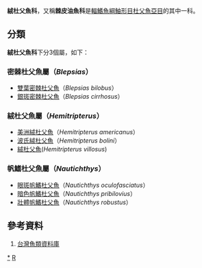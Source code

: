 {{Automatic taxobox
| taxon = Hemitripteridae
| authority = 
| subdivision_ranks = [[屬|屬]]
| subdivision = * 見內文
}}

'''絨杜父魚科'''，又稱'''棘皮油魚科'''是[[輻鰭魚綱|輻鰭魚綱]][[鮋形目|鮋形目]][[杜父魚亞目|杜父魚亞目]]的其中一科。

==分類==
'''絨杜父魚科'''下分3個屬，如下：
===密棘杜父魚屬（''Blepsias''）===
* [[雙葉密棘杜父魚|雙葉密棘杜父魚]]（''Blepsias bilobus''）
* [[銀斑密棘杜父魚|銀斑密棘杜父魚]]（''Blepsias cirrhosus''）

===絨杜父魚屬（''Hemitripterus''）===
* [[美洲絨杜父魚|美洲絨杜父魚]]（''Hemitripterus americanus''）
* [[波氏絨杜父魚|波氏絨杜父魚]]（''Hemitripterus bolini''）
* [[絨杜父魚|絨杜父魚]](''Hemitripterus villosus'')

===帆鰭杜父魚屬（''Nautichthys''）===
* [[眼斑帆鰭杜父魚|眼斑帆鰭杜父魚]]（''Nautichthys oculofasciatus''）
* [[暗色帆鰭杜父魚|暗色帆鰭杜父魚]]（''Nautichthys pribilovius''）
* [[壯體帆鰭杜父魚|壯體帆鰭杜父魚]]（''Nautichthys robustus''）

==參考資料==
#[https://web.archive.org/web/20160526235836/http://fishdb.sinica.edu.tw/AjaxTree/tree.php 台灣魚類資料庫]

{{taxonbar}}
[[Category:絨杜父魚科|*]]
[[Category:鮋形目|R]]